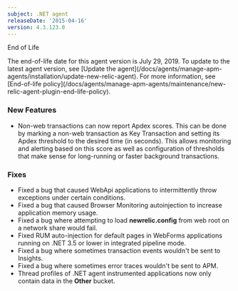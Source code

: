 ```yaml
---
subject: .NET agent
releaseDate: '2015-04-16'
version: 4.3.123.0
---
```


End of Life

<Callout variant="important">
  The end-of-life date for this agent version is July 29, 2019. To update to the latest agent version, see [Update the agent](/docs/agents/manage-apm-agents/installation/update-new-relic-agent). For more information, see [End-of-life policy](/docs/agents/manage-apm-agents/maintenance/new-relic-agent-plugin-end-life-policy).
</Callout>

### New Features

* Non-web transactions can now report Apdex scores. This can be done by marking a non-web transaction as Key Transaction and setting its Apdex threshold to the desired time (in seconds). This allows monitoring and alerting based on this score as well as configuration of thresholds that make sense for long-running or faster background transactions.

### Fixes

* Fixed a bug that caused WebApi applications to intermittently throw exceptions under certain conditions.
* Fixed a bug that caused Browser Monitoring autoinjection to increase application memory usage.
* Fixed a bug where attempting to load **newrelic.config** from web root on a network share would fail.
* Fixed RUM auto-injection for default pages in WebForms applications running on .NET 3.5 or lower in integrated pipeline mode.
* Fixed a bug where sometimes transaction events wouldn't be sent to Insights.
* Fixed a bug where sometimes error traces wouldn't be sent to APM.
* Thread profiles of .NET agent instrumented applications now only contain data in the **Other** bucket.
